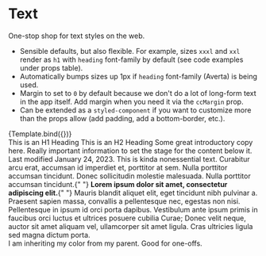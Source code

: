 
<Meta title="Text" component={Text} />


# Text

One-stop shop for text styles on the web.

- Sensible defaults, but also flexible. For example, sizes `xxxl` and `xxl` render as `h1` with `heading` font-family by default (see code examples under props table).
- Automatically bumps sizes up 1px if `heading` font-family (Averta) is being used.
- Margin to set to `0` by default because we don't do a lot of long-form text in the app itself. Add margin when you need it via the `ccMargin` prop.
- Can be extended as a `styled-component` if you want to customize more than the props allow (add padding, add a bottom-border, etc.).

<Canvas>
  <Story
    name="default"
    args={{
      children:
        "Welcome to CompanyCam. The visual-first job site communication app.",
      size: "xxxl",
      color: "default",
      as: "h1",
      ccMargin: "none xl",
      family: "heading",
      display: "block",
      className: "cooltext",
    }}
  >
    {Template.bind({})}
  </Story>
</Canvas>

<ArgsTable story="default" />

<Canvas isColumn columns={1} withSource="open">
  <div>
    <Text size="xxxl" as="h1" ccMargin="none none l">
      This is an H1 Heading
    </Text>
    <Text size="xxl" as="h2" ccMargin="none none m">
      This is an H2 Heading
    </Text>
    <Text size="m" as="p" ccMargin="m none xs" family="heading">
      Some great introductory copy here. Really important information to set the
      stage for the content below it.
    </Text>
    <Text size="xs" color="nonessential">
      Last modified January 24, 2023. This is kinda nonessential text.
    </Text>
    <Text size="s" as="p" ccMargin="m none l" color="subtle">
      Curabitur arcu erat, accumsan id imperdiet et, porttitor at sem. Nulla
      porttitor accumsan tincidunt. Donec sollicitudin molestie malesuada. Nulla
      porttitor accumsan tincidunt.{" "}
      <strong>Lorem ipsum dolor sit amet, consectetur adipiscing elit.</strong>{" "}
      Mauris blandit aliquet elit, eget tincidunt nibh pulvinar a. Praesent
      sapien massa, convallis a pellentesque nec, egestas non nisi. Pellentesque
      in ipsum id orci porta dapibus. Vestibulum ante ipsum primis in faucibus
      orci luctus et ultrices posuere cubilia Curae; Donec velit neque, auctor
      sit amet aliquam vel, ullamcorper sit amet ligula. Cras ultricies ligula
      sed magna dictum porta.
    </Text>
    <div
      style={{
        padding: "2rem",
        backgroundColor: "var(--cc_color_brand_primary)",
        color: "var(--cc_color_brand_accent)",
      }}
    >
      <Text size="xl" as="h1" color="inherit">
        I am inheriting my color from my parent. Good for one-offs.
      </Text>
    </div>
  </div>
</Canvas>
